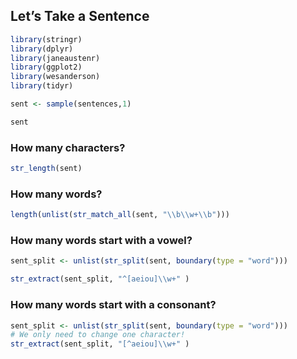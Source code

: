 ## Let's Take a Sentence

```r
library(stringr)
library(dplyr)
library(janeaustenr)
library(ggplot2)
library(wesanderson)
library(tidyr)

sent <- sample(sentences,1)

sent
```

### How many characters?

```r
str_length(sent)
```

### How many words?

```r
length(unlist(str_match_all(sent, "\\b\\w+\\b")))
```

### How many words start with a vowel?

```r
sent_split <- unlist(str_split(sent, boundary(type = "word")))

str_extract(sent_split, "^[aeiou]\\w+" )

```

### How many words start with a consonant?

```r
sent_split <- unlist(str_split(sent, boundary(type = "word")))
# We only need to change one character!
str_extract(sent_split, "[^aeiou]\\w+" )
```
